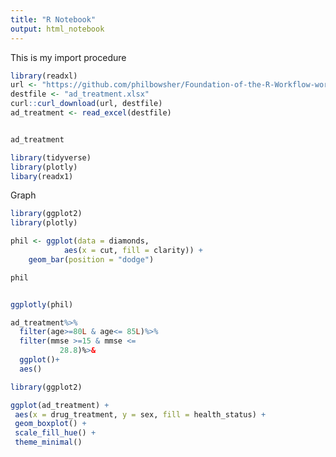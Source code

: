 ```yaml
---
title: "R Notebook"
output: html_notebook
---
```


This is my import procedure
```r
library(readxl)
url <- "https://github.com/philbowsher/Foundation-of-the-R-Workflow-workshop-2019-09-06/raw/master/Examples/data/ad_treatment.xlsx"
destfile <- "ad_treatment.xlsx"
curl::curl_download(url, destfile)
ad_treatment <- read_excel(destfile)


ad_treatment
```


```r
library(tidyverse)
library(plotly)
libary(readx1)
```






Graph

```r
library(ggplot2)
library(plotly)

phil <- ggplot(data = diamonds, 
            aes(x = cut, fill = clarity)) +
    geom_bar(position = "dodge")

phil


ggplotly(phil)

```


```r
ad_treatment%>%
  filter(age>=80L & age<= 85L)%>%
  filter(mmse >=15 & mmse <=
           28.8)%>&
  ggplot()+
  aes()
```



```r
library(ggplot2)

ggplot(ad_treatment) +
 aes(x = drug_treatment, y = sex, fill = health_status) +
 geom_boxplot() +
 scale_fill_hue() +
 theme_minimal()
```

